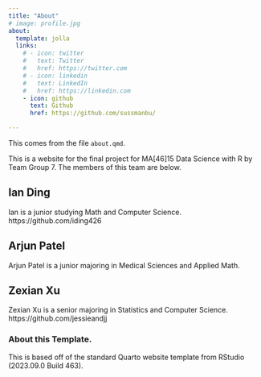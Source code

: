 ```yaml
---
title: "About"
# image: profile.jpg
about:
  template: jolla
  links:
    # - icon: twitter
    #   text: Twitter
    #   href: https://twitter.com
    # - icon: linkedin
    #   text: LinkedIn
    #   href: https://linkedin.com
    - icon: github
      text: Github
      href: https://github.com/sussmanbu/

---
```



This comes from the file `about.qmd`.

This is a website for the final project for MA[46]15 Data Science with R by Team Group 7.
The members of this team are below.

## Ian Ding
Ian is a junior studying Math and Computer Science.
https://github.com/iding426

## Arjun Patel

Arjun Patel is a junior majoring in Medical Sciences and Applied Math.

## Zexian Xu
Zexian Xu is a senior majoring in Statistics and Computer Science.
https://github.com/jessieandjj

<!-- Please leave in the information below -->

### About this Template.

This is based off of the standard Quarto website template from RStudio (2023.09.0 Build 463).
